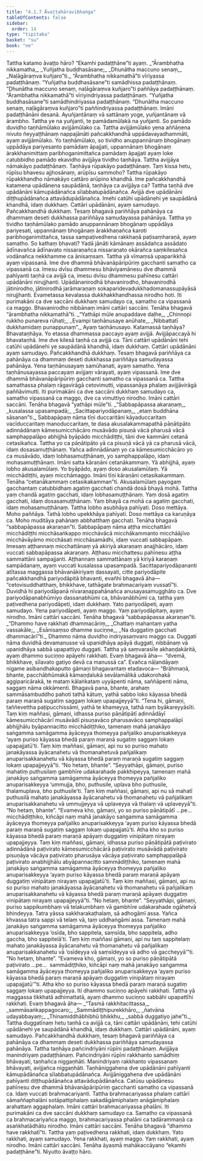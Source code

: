 ```yaml
---
title: "4.1.7 Āvaṭṭahāravibhaṅga"
tableOfContents: false
sidebar:
  order: 14
type: "tipitaka"
basket: "su"
book: "ne"
---
```



<DynamicBreadcrumb />

<Division number="29" book="ne" bookNo="27" page="35">

<Paragraph number="236" book="ne">
Tattha katamo āvaṭṭo hāro? “Ekamhi padaṭṭhāne”ti ayaṃ.
</Paragraph>

<Paragraph number="237" type="verses" book="ne">
_“Ārambhatha nikkamatha,_  
_Yuñjatha buddhasāsane;_  
_Dhunātha maccuno senaṃ,_  
_Naḷāgāraṃva kuñjaro”ti._  

</Paragraph>

<Paragraph number="238" book="ne">
“Ārambhatha nikkamathā”ti vīriyassa padaṭṭhānaṃ. “Yuñjatha buddhasāsane”ti samādhissa padaṭṭhānaṃ. “Dhunātha maccuno senaṃ, naḷāgāraṃva kuñjaro”ti paññāya padaṭṭhānaṃ. “Ārambhatha nikkamathā”ti vīriyindriyassa padaṭṭhānaṃ. “Yuñjatha buddhasāsane”ti samādhindriyassa padaṭṭhānaṃ. “Dhunātha maccuno senaṃ, naḷāgāraṃva kuñjaro”ti paññindriyassa padaṭṭhānaṃ. Imāni padaṭṭhānāni desanā.
</Paragraph>

<Paragraph number="239" book="ne">
Ayuñjantānaṃ vā sattānaṃ yoge, yuñjantānaṃ vā ārambho.
</Paragraph>

<Paragraph number="240" book="ne">
Tattha ye na yuñjanti, te pamādamūlakā na yuñjanti. So pamādo duvidho taṇhāmūlako avijjāmūlako ca. Tattha avijjāmūlako yena aññāṇena nivuto ñeyyaṭṭhānaṃ nappajānāti pañcakkhandhā uppādavayadhammāti, ayaṃ avijjāmūlako. Yo taṇhāmūlako, so tividho anuppannānaṃ bhogānaṃ uppādāya pariyesanto pamādaṃ āpajjati, uppannānaṃ bhogānaṃ ārakkhanimittaṃ paribhoganimittañca pamādaṃ āpajjati ayaṃ loke catubbidho pamādo ekavidho avijjāya tividho taṇhāya. Tattha avijjāya nāmakāyo padaṭṭhānaṃ. Taṇhāya rūpakāyo padaṭṭhānaṃ. Taṃ kissa hetu, rūpīsu bhavesu ajjhosānaṃ, arūpīsu sammoho? Tattha rūpakāyo rūpakkhandho nāmakāyo cattāro arūpino khandhā. Ime pañcakkhandhā katamena upādānena saupādānā, taṇhāya ca avijjāya ca? Tattha taṇhā dve upādānāni kāmupādānañca sīlabbatupādānañca. Avijjā dve upādānāni diṭṭhupādānañca attavādupādānañca. Imehi catūhi upādānehi ye saupādānā khandhā, idaṃ dukkhaṃ. Cattāri upādānāni, ayaṃ samudayo. Pañcakkhandhā dukkhaṃ. Tesaṃ bhagavā pariññāya pahānāya ca dhammaṃ deseti dukkhassa pariññāya samudayassa pahānāya.
</Paragraph>

</Division>
<Division number="30" book="ne" bookNo="27" page="36">

<Paragraph number="241" book="ne">
Tattha yo tividho taṇhāmūlako pamādo anuppannānaṃ bhogānaṃ uppādāya pariyesati, uppannānaṃ bhogānaṃ ārakkhaṇañca karoti paribhoganimittañca, tassa sampaṭivedhena rakkhaṇā paṭisaṃharaṇā, ayaṃ samatho.
</Paragraph>

<Paragraph number="242" book="ne">
So kathaṃ bhavati? Yadā jānāti kāmānaṃ assādañca assādato ādīnavañca ādīnavato nissaraṇañca nissaraṇato okārañca saṃkilesañca vodānañca nekkhamme ca ānisaṃsaṃ. Tattha yā vīmaṃsā upaparikkhā ayaṃ vipassanā. Ime dve dhammā bhāvanāpāripūriṃ gacchanti samatho ca vipassanā ca. Imesu dvīsu dhammesu bhāviyamānesu dve dhammā pahīyanti taṇhā ca avijjā ca, imesu dvīsu dhammesu pahīnesu cattāri upādānāni nirujjhanti. Upādānanirodhā bhavanirodho, bhavanirodhā jātinirodho, jātinirodhā jarāmaraṇaṃ sokaparidevadukkhadomanassupāyāsā nirujjhanti. Evametassa kevalassa dukkhakkhandhassa nirodho hoti. Iti purimakāni ca dve saccāni dukkhaṃ samudayo ca, samatho ca vipassanā ca maggo. Bhavanirodho nibbānaṃ imāni cattāri saccāni. Tenāha bhagavā “ārambhatha nikkamathā”ti.
</Paragraph>

<Paragraph number="243" type="verses" book="ne">
_“Yathāpi mūle anupaddave daḷhe,_  
_Chinnopi rukkho punareva rūhati;_  
_Evampi taṇhānusaye anūhate,_  
_Nibbattatī dukkhamidaṃ punappunaṃ”._  

</Paragraph>

<Paragraph number="244" book="ne">
Ayaṃ taṇhānusayo. Katamassā taṇhāya? Bhavataṇhāya. Yo etassa dhammassa paccayo ayaṃ avijjā. Avijjāpaccayā hi bhavataṇhā. Ime dve kilesā taṇhā ca avijjā ca. Tāni cattāri upādānāni tehi catūhi upādānehi ye saupādānā khandhā, idaṃ dukkhaṃ. Cattāri upādānāni ayaṃ samudayo. Pañcakkhandhā dukkhaṃ. Tesaṃ bhagavā pariññāya ca pahānāya ca dhammaṃ deseti dukkhassa pariññāya samudayassa pahānāya.
</Paragraph>

<Paragraph number="245" book="ne">
Yena taṇhānusayaṃ samūhanati, ayaṃ samatho. Yena taṇhānusayassa paccayaṃ avijjaṃ vārayati, ayaṃ vipassanā. Ime dve dhammā bhāvanāpāripūriṃ gacchanti samatho ca vipassanā ca. Tattha samathassa phalaṃ rāgavirāgā cetovimutti, vipassanāya phalaṃ avijjāvirāgā paññāvimutti. Iti purimakāni ca dve saccāni dukkhaṃ samudayo ca, samatho vipassanā ca maggo, dve ca vimuttiyo nirodho. Imāni cattāri saccāni. Tenāha bhagavā “yathāpi mūle”ti.
</Paragraph>

<Paragraph number="246" type="verses" book="ne">
_“Sabbapāpassa akaraṇaṃ,_  
_kusalassa upasampadā;_  
_Sacittapariyodāpanaṃ,_  
_etaṃ buddhāna sāsanan”ti._  

</Paragraph>

<Paragraph number="247" book="ne">
Sabbapāpaṃ nāma tīṇi duccaritāni kāyaduccaritaṃ vacīduccaritaṃ manoduccaritaṃ, te dasa akusalakammapathā pāṇātipāto adinnādānaṃ kāmesumicchācāro musāvādo pisuṇā vācā pharusā vācā samphappalāpo abhijjhā byāpādo micchādiṭṭhi, tāni dve kammāni cetanā cetasikañca. Tattha yo ca pāṇātipāto yā ca pisuṇā vācā yā ca pharusā vācā, idaṃ dosasamuṭṭhānaṃ. Yañca adinnādānaṃ yo ca kāmesumicchācāro yo ca musāvādo, idaṃ lobhasamuṭṭhānaṃ, yo samphappalāpo, idaṃ mohasamuṭṭhānaṃ. Imāni satta kāraṇāni cetanākammaṃ. Yā abhijjhā, ayaṃ lobho akusalamūlaṃ. Yo byāpādo, ayaṃ doso akusalamūlaṃ. Yā micchādiṭṭhi, ayaṃ micchāmaggo. Imāni tīṇi kāraṇāni cetasikakammaṃ. Tenāha “cetanākammaṃ cetasikakamman”ti.
</Paragraph>

<Paragraph number="248" book="ne">
Akusalamūlaṃ payogaṃ gacchantaṃ catubbidhaṃ agatiṃ gacchati chandā dosā bhayā mohā. Tattha yaṃ chandā agatiṃ gacchati, idaṃ lobhasamuṭṭhānaṃ. Yaṃ dosā agatiṃ gacchati, idaṃ dosasamuṭṭhānaṃ. Yaṃ bhayā ca mohā ca agatiṃ gacchati, idaṃ mohasamuṭṭhānaṃ. Tattha lobho asubhāya pahīyati. Doso mettāya. Moho paññāya. Tathā lobho upekkhāya pahīyati. Doso mettāya ca karuṇāya ca. Moho muditāya pahānaṃ abbhatthaṃ gacchati. Tenāha bhagavā “sabbapāpassa akaraṇan”ti.
</Paragraph>

</Division>
<Division number="31" book="ne" bookNo="27" page="38">

<Paragraph number="249" book="ne">
Sabbapāpaṃ nāma aṭṭha micchattāni micchādiṭṭhi micchāsaṅkappo micchāvācā micchākammanto micchāājīvo micchāvāyāmo micchāsati micchāsamādhi, idaṃ vuccati sabbapāpaṃ. Imesaṃ aṭṭhannaṃ micchattānaṃ yā akiriyā akaraṇaṃ anajjhācāro, idaṃ vuccati sabbapāpassa akaraṇaṃ.
</Paragraph>

<Paragraph number="250" book="ne">
Aṭṭhasu micchattesu pahīnesu aṭṭha sammattāni sampajjanti. Aṭṭhannaṃ sammattānaṃ yā kiriyā karaṇaṃ sampādanaṃ, ayaṃ vuccati kusalassa upasampadā. Sacittapariyodāpananti atītassa maggassa bhāvanākiriyaṃ dassayati, citte pariyodāpite pañcakkhandhā pariyodāpitā bhavanti, evañhi bhagavā āha—  “cetovisuddhatthaṃ, bhikkhave, tathāgate brahmacariyaṃ vussatī”ti. Duvidhā hi pariyodāpanā nīvaraṇappahānañca anusayasamugghāto ca. Dve pariyodāpanabhūmiyo dassanabhūmi ca, bhāvanābhūmi ca, tattha yaṃ paṭivedhena pariyodāpeti, idaṃ dukkhaṃ. Yato pariyodāpeti, ayaṃ samudayo. Yena pariyodāpeti, ayaṃ maggo. Yaṃ pariyodāpitaṃ, ayaṃ nirodho. Imāni cattāri saccāni. Tenāha bhagavā “sabbapāpassa akaraṇan”ti.
</Paragraph>

<Paragraph number="251" type="verses" book="ne">
_“Dhammo have rakkhati dhammacāriṃ,_  
_Chattaṃ mahantaṃ yatha vassakāle;_  
_Esānisaṃso dhamme suciṇṇe,_  
_Na duggatiṃ gacchati dhammacārī”ti._  

</Paragraph>

<Paragraph number="252" book="ne">
Dhammo nāma duvidho indriyasaṃvaro maggo ca. Duggati nāma duvidhā devamanusse vā upanidhāya apāyā duggati, nibbānaṃ vā upanidhāya sabbā upapattiyo duggati. Tattha yā saṃvarasīle akhaṇḍakāritā, ayaṃ dhammo suciṇṇo apāyehi rakkhati. Evaṃ bhagavā āha—  “dvemā, bhikkhave, sīlavato gatiyo devā ca manussā ca”. Evañca nāḷandāyaṃ nigame asibandhakaputto gāmaṇi bhagavantaṃ etadavoca—
</Paragraph>

<Paragraph number="253" book="ne">
“Brāhmaṇā, bhante, pacchābhūmakā kāmaṇḍalukā sevālamālikā udakorohakā aggiparicārakā, te mataṃ kālaṅkataṃ uyyāpenti nāma, saññāpenti nāma, saggaṃ nāma okkāmenti. Bhagavā pana, bhante, arahaṃ sammāsambuddho pahoti tathā kātuṃ, yathā sabbo loko kāyassa bhedā paraṃ maraṇā sugatiṃ saggaṃ lokaṃ upapajjeyyā”ti.
</Paragraph>

<Paragraph number="254" book="ne">
“Tena hi, gāmaṇi, taññevettha paṭipucchissāmi, yathā te khameyya, tathā naṃ byākareyyāsīti.
</Paragraph>

<Paragraph number="255" book="ne">
Taṃ kiṃ maññasi, gāmaṇi, idhassa puriso pāṇātipātī adinnādāyī kāmesumicchācārī musāvādī pisuṇavāco pharusavāco samphappalāpī abhijjhālu byāpannacitto micchādiṭṭhiko, tamenaṃ mahā janakāyo saṅgamma samāgamma āyāceyya thomeyya pañjaliko anuparisakkeyya ‘ayaṃ puriso kāyassa bhedā paraṃ maraṇā sugatiṃ saggaṃ lokaṃ upapajjatū’ti. Taṃ kiṃ maññasi, gāmaṇi, api nu so puriso mahato janakāyassa āyācanahetu vā thomanahetuvā pañjalikaṃ anuparisakkanahetu vā kāyassa bhedā paraṃ maraṇā sugatiṃ saggaṃ lokaṃ upapajjeyyā”ti. “No hetaṃ, bhante”.
</Paragraph>

<Paragraph number="256" book="ne">
“Seyyathāpi, gāmaṇi, puriso mahatiṃ puthusilaṃ gambhīre udakarahade pakkhipeyya, tamenaṃ mahā janakāyo saṅgamma samāgamma āyāceyya thomeyya pañjaliko anuparisakkeyya ‘ummujja, bho, puthusile, uplava bho puthusile, thalamuplava, bho puthusile’ti. Taṃ kiṃ maññasi, gāmaṇi, api nu sā mahatī puthusilā mahato janakāyassa āyācanahetu vā thomanahetu vā pañjalikaṃ anuparisakkanahetu vā ummujjeyya vā uplaveyya vā thalaṃ vā uplaveyyā”ti. “No hetaṃ, bhante”. “Evameva kho, gāmaṇi, yo so puriso pāṇātipātī …pe…  micchādiṭṭhiko, kiñcāpi naṃ mahā janakāyo saṅgamma samāgamma āyāceyya thomeyya pañjaliko anuparisakkeyya ‘ayaṃ puriso kāyassa bhedā paraṃ maraṇā sugatiṃ saggaṃ lokaṃ upapajjatū’ti. Atha kho so puriso kāyassa bhedā paraṃ maraṇā apāyaṃ duggatiṃ vinipātaṃ nirayaṃ upapajjeyya.
</Paragraph>

<Paragraph number="257" book="ne">
Taṃ kiṃ maññasi, gāmaṇi, idhassa puriso pāṇātipātā paṭivirato adinnādānā paṭivirato kāmesumicchācārā paṭivirato musāvādā paṭivirato pisuṇāya vācāya paṭivirato pharusāya vācāya paṭivirato samphappalāpā paṭivirato anabhijjhālu abyāpannacitto sammādiṭṭhiko, tamenaṃ mahā janakāyo saṅgamma samāgamma āyāceyya thomeyya pañjaliko anuparisakkeyya ‘ayaṃ puriso kāyassa bhedā paraṃ maraṇā apāyaṃ duggatiṃ vinipātaṃ nirayaṃ upapajjatū’ti. Taṃ kiṃ maññasi, gāmaṇi, api nu so puriso mahato janakāyassa āyācanahetu vā thomanahetu vā pañjalikaṃ anuparisakkanahetu vā kāyassa bhedā paraṃ maraṇā apāyaṃ duggatiṃ vinipātaṃ nirayaṃ upapajjeyyā”ti. “No hetaṃ, bhante”.
</Paragraph>

<Paragraph number="258" book="ne">
“Seyyathāpi, gāmaṇi, puriso sappikumbhaṃ vā telakumbhaṃ vā gambhīre udakarahade ogāhetvā bhindeyya. Tatra yāssa sakkharakaṭhalaṃ, sā adhogāmī assa. Yañca khvassa tatra sappi vā telaṃ vā, taṃ uddhaṅgāmi assa. Tamenaṃ mahā janakāyo saṅgamma samāgamma āyāceyya thomeyya pañjaliko anuparisakkeyya ‘osīda, bho sappitela, saṃsīda, bho sappitela, adho gaccha, bho sappitelā’ti. Taṃ kiṃ maññasi gāmaṇi, api nu taṃ sappitelaṃ mahato janakāyassa āyācanahetu vā thomanahetu vā pañjalikaṃ anuparisakkanahetu vā ‘osīdeyya vā saṃsīdeyya vā adho vā gaccheyyā’”ti. “No hetaṃ, bhante”.
</Paragraph>

<Paragraph number="259" book="ne">
“Evameva kho, gāmaṇi, yo so puriso pāṇātipātā paṭivirato …pe…  sammādiṭṭhiko, kiñcāpi naṃ mahā janakāyo saṅgamma samāgamma āyāceyya thomeyya pañjaliko anuparisakkeyya ‘ayaṃ puriso kāyassa bhedā paraṃ maraṇā apāyaṃ duggatiṃ vinipātaṃ nirayaṃ upapajjatū’”ti. Atha kho so puriso kāyassa bhedā paraṃ maraṇā sugatiṃ saggaṃ lokaṃ upapajjeyya. Iti dhammo suciṇṇo apāyehi rakkhati. Tattha yā maggassa tikkhatā adhimattatā, ayaṃ dhammo suciṇṇo sabbāhi upapattīhi rakkhati. Evaṃ bhagavā āha—
</Paragraph>

<Paragraph number="260" type="verses" book="ne">
_“Tasmā rakkhitacittassa,_  
_sammāsaṅkappagocaro;_  
_Sammādiṭṭhipurekkhāro,_  
_ñatvāna udayabbayaṃ;_  
_Thinamiddhābhibhū bhikkhu,_  
_sabbā duggatiyo jahe”ti._  

</Paragraph>

</Division>
<Division number="32" book="ne" bookNo="27" page="41">

<Paragraph number="261" book="ne">
Tattha duggatīnaṃ hetu taṇhā ca avijjā ca, tāni cattāri upādānāni, tehi catūhi upādānehi ye saupādānā khandhā, idaṃ dukkhaṃ. Cattāri upādānāni, ayaṃ samudayo. Pañcakkhandhā dukkhaṃ, tesaṃ bhagavā pariññāya ca pahānāya ca dhammaṃ deseti dukkhassa pariññāya samudayassa pahānāya. Tattha taṇhāya pañcindriyāni rūpīni padaṭṭhānaṃ. Avijjāya manindriyaṃ padaṭṭhānaṃ. Pañcindriyāni rūpīni rakkhanto samādhiṃ bhāvayati, taṇhañca niggaṇhāti. Manindriyaṃ rakkhanto vipassanaṃ bhāvayati, avijjañca niggaṇhāti. Taṇhāniggahena dve upādānāni pahīyanti kāmupādānañca sīlabbatupādānañca. Avijjāniggahena dve upādānāni pahīyanti diṭṭhupādānañca attavādupādānañca. Catūsu upādānesu pahīnesu dve dhammā bhāvanāpāripūriṃ gacchanti samatho ca vipassanā ca. Idaṃ vuccati brahmacariyanti.
</Paragraph>

<Paragraph number="262" book="ne">
Tattha brahmacariyassa phalaṃ cattāri sāmaññaphalāni sotāpattiphalaṃ sakadāgāmiphalaṃ anāgāmiphalaṃ arahattaṃ aggaphalaṃ. Imāni cattāri brahmacariyassa phalāni. Iti purimakāni ca dve saccāni dukkhaṃ samudayo ca. Samatho ca vipassanā ca brahmacariyañca maggo, brahmacariyassa phalāni ca tadārammaṇā ca asaṅkhatādhātu nirodho. Imāni cattāri saccāni. Tenāha bhagavā “dhammo have rakkhatī”ti.
</Paragraph>

<Paragraph number="263" book="ne">
Tattha yaṃ paṭivedhena rakkhati, idaṃ dukkhaṃ. Yato rakkhati, ayaṃ samudayo. Yena rakkhati, ayaṃ maggo. Yaṃ rakkhati, ayaṃ nirodho. Imāni cattāri saccāni. Tenāha āyasmā mahākaccāyano “ekamhi padaṭṭhāne”ti.

</Paragraph>
</Division>

<Paragraph number="264" type="center" book="ne">
Niyutto āvaṭṭo hāro.
</Paragraph>